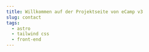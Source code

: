 ```yaml
---
title: Willkommen auf der Projektseite von eCamp v3
slug: contact
tags:
  - astro
  - tailwind css
  - front-end
---
```



<div class="px-8 sm:px-6 py-12 sm:py-16 lg:py-20 mx-auto max-w-3xl">
  <ProseSection title="Contact">
    <ContactForm
      name="Name"
      email="Email"
      subject="Subject"
      message="Message"
      submit="Submit"
      success={getLink('contact-success', 'en')}
    />
  </ProseSection>
</div>
